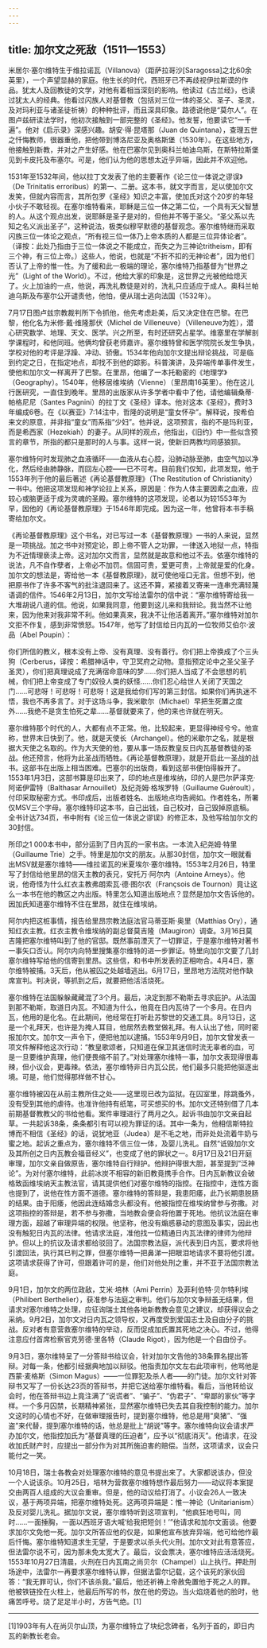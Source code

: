 ```yaml
---
---
---
```

title: 加尔文之死敌（1511—1553）
---




米居尔·塞尔维特生于维拉诺瓦（Villanova）（距萨拉哥沙[Saragossa]之北60余英里），一个声望显赫的家庭。他生长的时代，西班牙已不再歧视伊拉斯谟的作品。犹太人及回教徒的文学，对他有着相当深刻的影响。他读过《古兰经》，也读过犹太人的经典。他看过闪族人对基督教（包括对三位一体的圣父、圣子、圣灵，及对玛利亚与诸圣徒祈祷）的种种批评，而且深具印象。路德说他是“莫尔人”。在图卢兹研读法学时，他初次接触到一部完整的《圣经》。他发誓，他要读它“一千遍”。他对《启示录》深感兴趣。胡安·得·昆塔那（Juan de Quintana），查理五世之忏悔教师，很器重他，把他带到博洛尼亚及奥格斯堡（1530年）。在这些地方，他接触到新教，并对之产生好感。他在巴塞尔见到奥科兰帕迪乌斯，在斯特拉斯堡见到卡皮托及布塞尔。可是，他们认为他的思想太近乎异端，因此并不欢迎他。

1531年至1532年间，他以拉丁文发表了他的主要著作《论三位一体说之谬误》（De Trinitatis erroribus）的第一、二册。这本书，就文字而言，足以使加尔文发笑，但就内容而言，其所包罗《圣经》知识之丰富，使加氏对这个20岁的年轻小伙子不敢轻视。在塞尔维特看来，耶稣是三位一体之第二位，一个具有天父智慧的人。从这个观点出发，说耶稣是圣子是对的，但他并不等于圣父。“圣父系以先知之名义派出圣子”，这种说法，极类似穆罕默德的基督观念。塞尔维特继而采取闪族三位一体论之观点，“所有视三位一体乃上帝本质的人都是三位异体论者”。（译按：此处乃指由于三位一体说之不能成立，而失之为三神论tritheism，即有三个神，有三位上帝。）这些人，他说，也就是“不折不扣的无神论者”，因为他们否认了上帝的惟一性。为了缓和此一极端的理论，塞尔维特乃指基督为“世界之光”（Light of the World）。不过，他给大家的印象是，这世界之光被他给熄灭了。火上加油的一点，他说，再洗礼教徒是对的，洗礼只应适应于成人。奥科兰帕迪乌斯及布塞尔公开谴责他，他怕，便从瑞士逃向法国（1532年）。

7月17日图卢兹宗教裁判所下令抓他，他先考虑赴美，后又决定住在巴黎。在巴黎，他化名为米修·戴·维隆那伏（Michel de Villeneuve）（Villeneuve为姓），潜心研究数学、地理、天文、医学。兴之所至，有时还研究占星学。维塞里在学解剖学课程时，和他同班。他俩均曾获老师嘉许。塞尔维特曾和医学院院长发生争执，学校对他的考评是浮躁、冲动、骄傲。1534年他向加尔文提出辩论挑战，可是临到约定之日，在指定地点，却找不到他的踪影。科普演讲，及异端传单事件发生，使他和加尔文一样离开了巴黎。在里昂，他编了一本托勒密的《地理学》（Geography）。1540年，他移居维埃纳（Vienne）（里昂南16英里）。他在这儿行医研究，一直住到晚年。里昂的出版家从许多学者中看中了他，请他编辑桑蒂·帕格尼尼（Santes Pagnini）的拉丁文《圣经》译本。他对这本《圣经》，费时3年编成6卷。在《以赛亚》7:14注中，哲隆的说明是“童女怀孕”。解释说，按希伯来文的原意，并非指“童女”而系指“少妇”。他并说，这项预言，指的不是玛利亚，而是希西家（Hezekiah）的妻子。从同样的观点，他指出，《旧约》中一些似含预言的章节，所指的都只是那时的人与事。这样一说，使新旧两教均同感狼狈。

塞尔维特何时发现肺之血液循环——血液从右心腔，沿肺动脉至肺，由空气加以净化，然后经由肺静脉，而回左心腔——已不可考。目前我们仅知，此项发现，他于1553年列于他的最后著述《再论基督教原理》（The Restitution of Christianity）一书中。他把这项发现和神学论拉上关系，原因是：作为人体主要因素之血液，应较心或脑更适于成为灵魂的圣殿。塞尔维特的这项发现，论者以为较1553年为早，因他的《再论基督教原理》于1546年即完成。因为这一年，他曾将本书手稿寄给加尔文。

《再论基督教原理》这个书名，对已写过一本《基督教原理》一书的人来说，显然是一项挑战。加之书中对预定论，即上帝不管人之功罪，一律送入地狱一点，特指为不近情理亵渎上帝。这对加尔文而言，显然就是故意和他过不去。依塞尔维特的说法，凡不自作孽者，上帝必不加罚。信固可贵，爱更可贵，上帝就是爱的化身。加尔文的想法是，寄给他一本《基督教原理》，就可使他哑口无言。但想不到，他把原书作了许多不客气的批注退回来了。这还不算，紧接着又寄来一连串充满轻蔑语调的信件。1546年2月13日，加尔文写给法雷尔的信中说：“塞尔维特寄给我一大堆胡说八道的信。他说，如果我同意，他要到这儿来和我辩论。我当然不让他来，因为他来对我非常不利。他如果真来，我决不让他活着离开。”塞尔维特对加尔文拒不作复，感到非常愤怒。1547年，他写了封信给日内瓦的一位牧师艾伯尔·波品（Abel Poupin）：

你们所信的教义，根本没有上帝、没有真理、没有善行。你们把上帝换成了个三头狗（Cerberus，译按：希腊神话中，守卫冥府之动物。意指预定论中之圣父圣子圣灵），你们把真理说成了充满宿命意味的梦……你们把人当成了不会思想的机械，你们把上帝变成了专门奴役人类的妖怪……你们忍心给世人关闭了天国之门……可悲呀！可悲呀！可悲呀！这是我给你们写的第三封信。如果你们再执迷不悟，我也不再多言了。对于这场斗争，我米歇尔（Michael）早把生死置之度外……我绝不是贪生怕死之辈……基督就要来了，他的来也许就在明天。



塞尔维特那个时代的人，大都有点不正常。他，比较起来，更显得神经兮兮。他宣称，世界末日快到了。他，就是天使长（Archangel）。他的米歇尔之名，就是根据大天使之名取的。作为大天使的他，要从事一场反教皇反日内瓦基督教徒的圣战。他还预言，他将为此圣战而牺牲。《再论基督教原理》，就是开启此一圣战的战书。这部书在出版上相当困难。巴塞尔的出版商，看到这部书便怕得躲开了。1553年1月3日，这部书算是印出来了，印的地点是维埃纳，印的人是巴尔萨泽克·阿诺伊雷特（Balthasar Arnouillet）及纪尧姆·格埃罗特（Guillaume Guéroult），付印采取秘密方式。书印成后，出版者姓名、出版地点均告阙如。作者姓名，所署仅MSV三个字母。塞尔维特印这本书，自己出钱，自己校对，自己毁掉原底稿。全书计达734页，书中附有《论三位一体说之谬误》的修正本，及他写给加尔文的30封信。

所印之1 000本书中，部分运到了日内瓦的一家书店。一本流入纪尧姆·特里（Guillaume Trie）之手。特里是加尔文的朋友。从那30封信，加尔文一眼就看出MSV就是塞尔维特——维拉诺瓦的米夏埃尔·塞尔维特。1553年2月26日，特里写了封信给他里昂的信天主教的表兄，安托万·阿尔内（Antoine Arneys）。他说，他奇怪为什么红衣主教弗朗索瓦·德·图尔农（Françsois de Tournon）竟让这么一本书在他的教区之内出版。特里怎么知道出版地点？显然是加尔文告诉他的。因加氏知道塞尔维特不住在里昂，就住在维埃纳。

阿尔内把这桩事情，报告给里昂宗教法庭法官马蒂亚斯·奥里（Matthias Ory），通知红衣主教。红衣主教令维埃纳的副总督莫吉隆（Maugiron）调查。3月16日莫吉隆把塞尔维特叫到了他的官邸。既然事前湮灭了一切罪证，于是塞尔维特对著书一事矢口否认。阿尔内向特里搜集塞尔维特的进一步罪证。特里向加尔文要了几封塞尔维特写给他的信寄到里昂。这些信，和书中所发表的正相吻合。4月4日，塞尔维特被捕。3天后，他从被囚之处越墙逃出。6月17日，里昂地方法院对他作缺席宣判。判决说，等抓到之后，就要把他活活烧死。

塞尔维特在法国躲躲藏藏混了3个月。最后，决定到那不勒斯去寻求庇护。从法国到那不勒斯，取道日内瓦。不知道为什么，他竟在日内瓦待了一个多月。在日内瓦，他用的是化名。在此期间，他经常在打听赴苏黎世的交通工具。8月13日，这是一个礼拜天，也许是为掩人耳目，他居然去教堂做礼拜。有人认出了他，同时密报加尔文。加尔文一声令下，便把他加以逮捕。1553年9月9日，加尔文曾发表一项文件解释他这次行动：“教皇歌颂者，只知道在保卫其迷信时流无辜者的血，可是一旦要维护真理，他们便畏缩不前了。”对处理塞尔维特一事，加尔文表现得很毒辣，但小议会，更毒辣。依法，塞尔维特非日内瓦公民，他们最多只能把他驱逐出境。可是，他们觉得那样做不甘心。

塞尔维特被囚在从前主教所住之处——这里现已改为监狱。在囚室里，除跳蚤外，没有受到其他的虐待。也准许他持有纸笔，可买想买的书。加尔文还特别借了几本前期基督教教父的书给他看。案件审理进行了两月之久。起诉书由加尔文亲自起草。一共起诉38条，条条都引有可以视为罪证的话。其中一条为，他相信斯特拉博而不相信《圣经》的话，说犹地亚（Judea）是不毛之地，而非处处流着牛奶与蜜之地。起诉之重点为，塞尔维特不信三位一体，及婴儿洗礼。自然“诋毁加尔文及其所创之日内瓦教会福音经义”，也变成了他的罪状之一。8月17日及21日开庭审理，加尔文亲自做原告，塞尔维特自行辩护。他辩护得很大胆，甚至提到“泛神论”。为对付塞尔维特，此前冰炭不相容的新旧教竟携手合作。日内瓦新教议会破格致函维埃纳天主教法官，请其提供他们对塞尔维特的指控。在指控中，连性方面也提到了，说他在性方面不道德。塞尔维特的答辩是，我患阳痿，此乃长期患脱肠的结果。由于阳痿，他因此连结婚念头都没有。他被指控在维埃纳曾参与弥撒。对这项指控的答辩是，若不参与弥撒，当地教会便会将他置于死地。他抗议法庭在审理方面，超越了审理异端的权限。他坚称，他没有煽惑暴动的意图及事实，因此也没有触犯日内瓦的法律。他请求法庭，准他找一位精通日内瓦法律的律师为他辩护。但以上的抗议及请求都给驳回了。法国宗教法庭，派代表到日内瓦，要求将他引渡回法，执行其已判之罪，但塞尔维特一把鼻涕一把眼泪地请求不要将他引渡。这项请求获得了许可，但跟着许可的是，他们对他处刑之重，并不亚于法国宗教法庭。

9月1日，加尔文的两位政敌，艾米·培林（Ami Perrin）及菲利伯特·贝尔特利埃（Philibert Berthelier），获准参与法庭之审判。他们与加尔文争辩虽无结果，但请求对塞尔维特之处理，应征询瑞士其他各地新教教会意见之建议，却获得议会之采纳。9月2日，加尔文对日内瓦之领导权，又再度受到爱国志士及自由分子的挑战。反对者有意营救塞尔维特的举动，反而促成加氏置其死地之决心。不过，他得注意应付首席检察官克劳德·里各特（Claude Rigot），因为他是一个自由份子。

9月3日，塞尔维特呈了一分答辩书给议会，针对加尔文告他的38条罪名提出答辩。对每一条，他都引经据典地加以辩驳。他指责加尔文左右此项审判，他骂他是西蒙·麦格斯（Simon Magus）——一位罪犯及杀人者——的门徒。加尔文针对答辩书又写了一份长达23页的答辩书，并把它送给塞尔维特看。看后，当他转给议会时，他在答辩书边上竟注满了“说谎者”、“骗子”、“伪君子”、“卑鄙的家伙”等字样。一个多月囚禁，长期精神紧张，显然塞尔维特已失去其自我控制的能力。加尔文这时的心情也不好，在做审理报告时，提到塞尔维特，他总是用“臭猪”、“强盗”来代替，提到塞尔维特的话，他总是批上“胡说”等字。塞尔维特向议会请求严办加尔文，他指控加氏为“基督真理的压迫者”，应予以“彻底消灭”。他请求，在没收加氏财产时，应提出一部分作为对其所施迫害的赔偿。当然，这项请求，议会只能付之一笑。

10月18日，瑞士各教会对处理塞尔维特的意见书提出来了。大家都说该办，但没一个人说该杀。10月25日，培林为营救塞尔维特想作最后努力——动议将本案提交由两百人组成的大议会重审。但是，他的动议给打消了。小议会26人一致决议，基于两项异端，把塞尔维特处死。这两项异端是：惟一神论（Unitarianism）及反对婴儿洗礼。据加尔文说，塞尔维特听到这项宣判，“他疯狂地号叫，同时……一面捶胸，一面以西班牙语大喊‘给我把短剑！’”他请求和加尔文面谈。他要求加尔文免他一死。加尔文所答应他的仅是，如果他宣布放弃异端，他可给他作最后忏悔。塞尔维特知道求生无望，于是要求以杀头代火刑。加尔文对此有意答应，但法雷尔说不可，因为那未免太宽大了。最后，议会票决，塞尔维特应活活烧死。1553年10月27日清晨，火刑在日内瓦南之尚贝尔（Champel）山上执行。押赴刑场途中，法雷尔一再要求塞尔维特认罪，但据法雷尔记载，这个该死的家伙回答：“我无罪可认，你们不该杀我。”最后，他还祈祷上帝赦免置他于死之人的罪。他被铁链拴在火柱上，他最后所写的书，放在他的旁边。当火焰烧着他的脸时，他痛苦呼号。烧了足足半小时，方告气绝。[1]



* * *



[1]1903年有人在尚贝尔山顶，为塞尔维特立了块纪念碑者，名列于首的，即日内瓦的新教长老会。